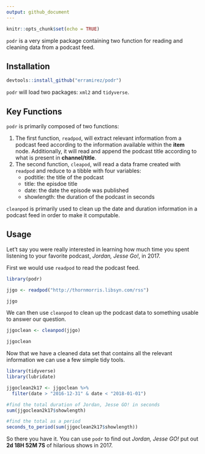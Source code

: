 ```yaml
---
output: github_document
---
```


```r
knitr::opts_chunk$set(echo = TRUE)
```

`podr` is a very simple package containing two function for reading and cleaning data from a podcast feed. 

## Installation
```r
devtools::install_github("erramirez/podr")
```

`podr` will load two packages: `xml2` and `tidyverse`.

## Key Functions

`podr` is primarily composed of two functions:

1. The first function, `readpod`, will extract relevant information from a podcast feed according to the information available within the **item** node. Additionally, it will read and append the podcast title according to what is present in **channel/title**.
2. The second function, `cleapod`, will read a data frame created with `readpod` and reduce to a tibble with four variables:
    + podtitle: the title of the podcast
    + title: the episdoe title
    + date: the date the episode was published
    + showlength: the duration of the podcast in seconds
    
`cleanpod` is primarily used to clean up the date and duration information in a podcast feed in order to make it computable. 

## Usage  
Let't say you were really interested in learning how much time you spent listening to your favorite podcast, _Jordan, Jesse Go!_, in 2017. 

First we would use `readpod` to read the podcast feed. 

```r
library(podr)

jjgo <- readpod("http://thornmorris.libsyn.com/rss")

jjgo
```

We can then use `cleanpod` to clean up the podcast data to something usable to answer our question. 

```r
jjgoclean <- cleanpod(jjgo)

jjgoclean
```

Now that we have a cleaned data set that contains all the relevant information we can use a few simple tidy tools. 

```r

library(tidyverse)
library(lubridate)

jjgoclean2k17 <- jjgoclean %>% 
  filter(date > "2016-12-31" & date < "2018-01-01")

#find the total duration of Jordan, Jesse GO! in seconds
sum(jjgoclean2k17$showlength)

#find the total as a period 
seconds_to_period(sum(jjgoclean2k17$showlength))

```

So there you have it. You can use `podr` to find out _Jordan, Jesse GO!_ put out **2d 18H 52M 7S** of hilarious shows in 2017. 


